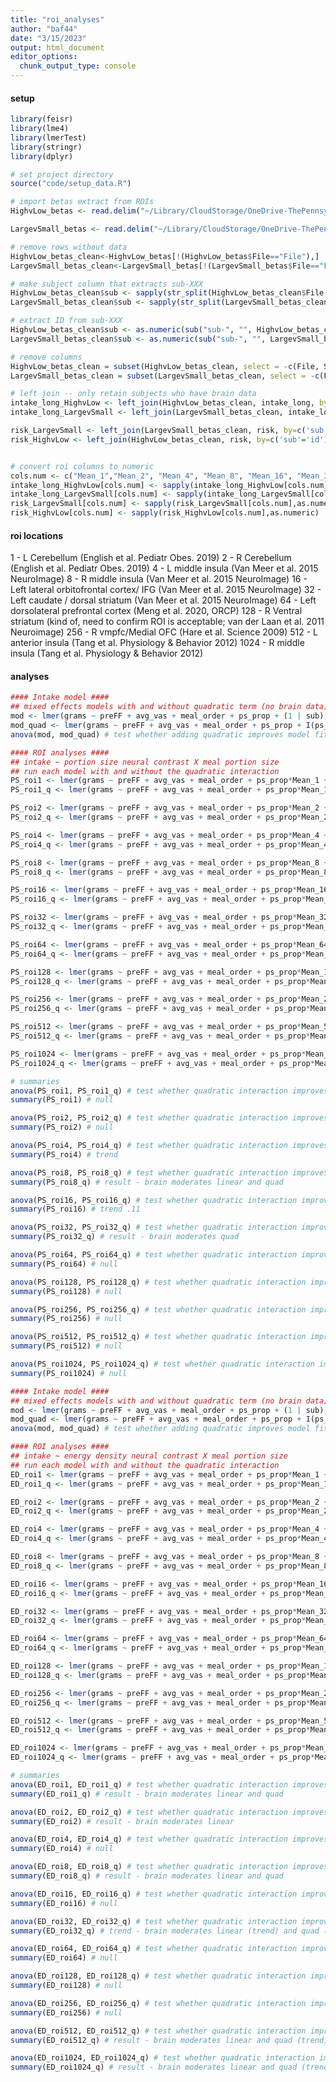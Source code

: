 ```yaml
---
title: "roi_analyses"
author: "baf44"
date: "3/15/2023"
output: html_document
editor_options: 
  chunk_output_type: console
---
```


#### setup

```r
library(feisr)
library(lme4)
library(lmerTest)
library(stringr)
library(dplyr)

# set project directory
source("code/setup_data.R")

# import betas extract from ROIs
HighvLow_betas <- read.delim("~/Library/CloudStorage/OneDrive-ThePennsylvaniaStateUniversity/a-bari/00_PennState/Projects/FoodBrainStudy_fMRI-intake/data/raw/all_betas-High-Low_allPS.txt")

LargevSmall_betas <- read.delim("~/Library/CloudStorage/OneDrive-ThePennsylvaniaStateUniversity/a-bari/00_PennState/Projects/FoodBrainStudy_fMRI-intake/data/raw/all_betas-Large-Small_allED.txt")

```

```r

# remove rows without data
HighvLow_betas_clean<-HighvLow_betas[!(HighvLow_betas$File=="File"),]
LargevSmall_betas_clean<-LargevSmall_betas[!(LargevSmall_betas$File=="File"),]

# make subject column that extracts sub-XXX
HighvLow_betas_clean$sub <- sapply(str_split(HighvLow_betas_clean$File, "/"), `[`, 12)
LargevSmall_betas_clean$sub <- sapply(str_split(LargevSmall_betas_clean$File, "/"), `[`, 12)

# extract ID from sub-XXX
HighvLow_betas_clean$sub <- as.numeric(sub("sub-", "", HighvLow_betas_clean$sub))
LargevSmall_betas_clean$sub <- as.numeric(sub("sub-", "", LargevSmall_betas_clean$sub))

# remove columns
HighvLow_betas_clean = subset(HighvLow_betas_clean, select = -c(File, Sub.brick))
LargevSmall_betas_clean = subset(LargevSmall_betas_clean, select = -c(File, Sub.brick))
```

```r

# left join -- only retain subjects who have brain data
intake_long_HighvLow <- left_join(HighvLow_betas_clean, intake_long, by="sub")
intake_long_LargevSmall <- left_join(LargevSmall_betas_clean, intake_long, by="sub")

risk_LargevSmall <- left_join(LargevSmall_betas_clean, risk, by=c('sub'='id'))
risk_HighvLow <- left_join(HighvLow_betas_clean, risk, by=c('sub'='id'))


# convert roi columns to numeric
cols.num <- c("Mean_1","Mean_2", "Mean_4", "Mean_8", "Mean_16", "Mean_32", "Mean_64", "Mean_128", "Mean_256", "Mean_512", "Mean_1024")
intake_long_HighvLow[cols.num] <- sapply(intake_long_HighvLow[cols.num],as.numeric)
intake_long_LargevSmall[cols.num] <- sapply(intake_long_LargevSmall[cols.num],as.numeric)
risk_LargevSmall[cols.num] <- sapply(risk_LargevSmall[cols.num],as.numeric)
risk_HighvLow[cols.num] <- sapply(risk_HighvLow[cols.num],as.numeric)

```

#### roi locations
1 - L Cerebellum (English et al. Pediatr Obes. 2019)
2 - R Cerebellum (English et al. Pediatr Obes. 2019)
4 - L middle insula (Van Meer et al. 2015 NeuroImage)
8	-	R middle insula (Van Meer et al. 2015 NeuroImage)
16 - Left lateral orbitofrontal cortex/ IFG (Van Meer et al. 2015 NeuroImage)
32 - Left caudate / dorsal striatum (Van Meer et al. 2015 NeuroImage)
64 - Left dorsolateral prefrontal cortex (Meng et al. 2020, ORCP)
128	- R Ventral striatum (kind of, need to confirm ROI is acceptable; van der Laan et al. 2011 Neuroimage)
256	- R vmpfc/Medial OFC (Hare et al. Science 2009)
512	- L anterior insula (Tang et al. Physiology & Behavior 2012)
1024 - R middle insula (Tang et al. Physiology & Behavior 2012)

#### analyses

```r

#### Intake model ####
## mixed effects models with and without quadratic term (no brain data)
mod <- lmer(grams ~ preFF + avg_vas + meal_order + ps_prop + (1 | sub), data = intake_long)
mod_quad <- lmer(grams ~ preFF + avg_vas + meal_order + ps_prop + I(ps_prop*ps_prop) + (1 | sub), data = intake_long)
anova(mod, mod_quad) # test whether adding quadratic improves model fit -- it does, so include quadratic term in ROI analyses 

#### ROI analyses ####
## intake ~ portion size neural contrast X meal portion size
## run each model with and without the quadratic interaction
PS_roi1 <- lmer(grams ~ preFF + avg_vas + meal_order + ps_prop*Mean_1 + I(ps_prop*ps_prop) + (1 | sub), data = intake_long_LargevSmall)
PS_roi1_q <- lmer(grams ~ preFF + avg_vas + meal_order + ps_prop*Mean_1 + I(ps_prop*ps_prop)*Mean_1 + (1 | sub), data = intake_long_LargevSmall)

PS_roi2 <- lmer(grams ~ preFF + avg_vas + meal_order + ps_prop*Mean_2 + I(ps_prop*ps_prop) + (1 | sub), data = intake_long_LargevSmall)
PS_roi2_q <- lmer(grams ~ preFF + avg_vas + meal_order + ps_prop*Mean_2 + I(ps_prop*ps_prop)*Mean_2 + (1 | sub), data = intake_long_LargevSmall)

PS_roi4 <- lmer(grams ~ preFF + avg_vas + meal_order + ps_prop*Mean_4 + I(ps_prop*ps_prop) + (1 | sub), data = intake_long_LargevSmall)
PS_roi4_q <- lmer(grams ~ preFF + avg_vas + meal_order + ps_prop*Mean_4 + I(ps_prop*ps_prop)*Mean_4 + (1 | sub), data = intake_long_LargevSmall)

PS_roi8 <- lmer(grams ~ preFF + avg_vas + meal_order + ps_prop*Mean_8 + I(ps_prop*ps_prop) + (1 | sub), data = intake_long_LargevSmall)
PS_roi8_q <- lmer(grams ~ preFF + avg_vas + meal_order + ps_prop*Mean_8 + I(ps_prop*ps_prop)*Mean_8 + (1 | sub), data = intake_long_LargevSmall)

PS_roi16 <- lmer(grams ~ preFF + avg_vas + meal_order + ps_prop*Mean_16 + I(ps_prop*ps_prop) + (1 | sub), data = intake_long_LargevSmall)
PS_roi16_q <- lmer(grams ~ preFF + avg_vas + meal_order + ps_prop*Mean_16 + I(ps_prop*ps_prop)*Mean_16 + (1 | sub), data = intake_long_LargevSmall)

PS_roi32 <- lmer(grams ~ preFF + avg_vas + meal_order + ps_prop*Mean_32 + I(ps_prop*ps_prop) + (1 | sub), data = intake_long_LargevSmall)
PS_roi32_q <- lmer(grams ~ preFF + avg_vas + meal_order + ps_prop*Mean_32 + I(ps_prop*ps_prop)*Mean_32 + (1 | sub), data = intake_long_LargevSmall)

PS_roi64 <- lmer(grams ~ preFF + avg_vas + meal_order + ps_prop*Mean_64 + I(ps_prop*ps_prop) + (1 | sub), data = intake_long_LargevSmall)
PS_roi64_q <- lmer(grams ~ preFF + avg_vas + meal_order + ps_prop*Mean_64 + I(ps_prop*ps_prop)*Mean_64 + (1 | sub), data = intake_long_LargevSmall)

PS_roi128 <- lmer(grams ~ preFF + avg_vas + meal_order + ps_prop*Mean_128 + I(ps_prop*ps_prop) + (1 | sub), data = intake_long_LargevSmall)
PS_roi128_q <- lmer(grams ~ preFF + avg_vas + meal_order + ps_prop*Mean_128 + I(ps_prop*ps_prop)*Mean_128 + (1 | sub), data = intake_long_LargevSmall)

PS_roi256 <- lmer(grams ~ preFF + avg_vas + meal_order + ps_prop*Mean_256 + I(ps_prop*ps_prop) + (1 | sub), data = intake_long_LargevSmall)
PS_roi256_q <- lmer(grams ~ preFF + avg_vas + meal_order + ps_prop*Mean_256 + I(ps_prop*ps_prop)*Mean_256 + (1 | sub), data = intake_long_LargevSmall)

PS_roi512 <- lmer(grams ~ preFF + avg_vas + meal_order + ps_prop*Mean_512 + I(ps_prop*ps_prop) + (1 | sub), data = intake_long_LargevSmall)
PS_roi512_q <- lmer(grams ~ preFF + avg_vas + meal_order + ps_prop*Mean_512 + I(ps_prop*ps_prop)*Mean_512 + (1 | sub), data = intake_long_LargevSmall)

PS_roi1024 <- lmer(grams ~ preFF + avg_vas + meal_order + ps_prop*Mean_1024 + I(ps_prop*ps_prop) + (1 | sub), data = intake_long_LargevSmall)
PS_roi1024_q <- lmer(grams ~ preFF + avg_vas + meal_order + ps_prop*Mean_1024 + I(ps_prop*ps_prop)*Mean_1024 + (1 | sub), data = intake_long_LargevSmall)

# summaries
anova(PS_roi1, PS_roi1_q) # test whether quadratic interaction improves model fit -- it does not, don't include it
summary(PS_roi1) # null

anova(PS_roi2, PS_roi2_q) # test whether quadratic interaction improves model fit -- it does not, don't include it 
summary(PS_roi2) # null

anova(PS_roi4, PS_roi4_q) # test whether quadratic interaction improves model fit -- it does not, don't include it 
summary(PS_roi4) # trend

anova(PS_roi8, PS_roi8_q) # test whether quadratic interaction improves model fit -- it does, include it 
summary(PS_roi8_q) # result - brain moderates linear and quad

anova(PS_roi16, PS_roi16_q) # test whether quadratic interaction improves model fit -- it does, include it 
summary(PS_roi16) # trend .11

anova(PS_roi32, PS_roi32_q) # test whether quadratic interaction improves model fit -- it does, include it 
summary(PS_roi32_q) # result - brain moderates quad

anova(PS_roi64, PS_roi64_q) # test whether quadratic interaction improves model fit -- it does not, don't include it 
summary(PS_roi64) # null

anova(PS_roi128, PS_roi128_q) # test whether quadratic interaction improves model fit -- it does not, don't include it 
summary(PS_roi128) # null

anova(PS_roi256, PS_roi256_q) # test whether quadratic interaction improves model fit -- it does, include it 
summary(PS_roi256) # null

anova(PS_roi512, PS_roi512_q) # test whether quadratic interaction improves model fit -- it does not, don't include it 
summary(PS_roi512) # null

anova(PS_roi1024, PS_roi1024_q) # test whether quadratic interaction improves model fit -- it does not, don't include it 
summary(PS_roi1024) # null

```

```r

#### Intake model ####
## mixed effects models with and without quadratic term (no brain data)
mod <- lmer(grams ~ preFF + avg_vas + meal_order + ps_prop + (1 | sub), data = intake_long)
mod_quad <- lmer(grams ~ preFF + avg_vas + meal_order + ps_prop + I(ps_prop*ps_prop) + (1 | sub), data = intake_long)
anova(mod, mod_quad) # test whether adding quadratic improves model fit -- it does, so include quadratic term in ROI analyses 

#### ROI analyses ####
## intake ~ energy density neural contrast X meal portion size
## run each model with and without the quadratic interaction
ED_roi1 <- lmer(grams ~ preFF + avg_vas + meal_order + ps_prop*Mean_1 + I(ps_prop*ps_prop) + (1 | sub), data = intake_long_HighvLow)
ED_roi1_q <- lmer(grams ~ preFF + avg_vas + meal_order + ps_prop*Mean_1 + I(ps_prop*ps_prop)*Mean_1 + (1 | sub), data = intake_long_HighvLow)

ED_roi2 <- lmer(grams ~ preFF + avg_vas + meal_order + ps_prop*Mean_2 + I(ps_prop*ps_prop) + (1 | sub), data = intake_long_HighvLow)
ED_roi2_q <- lmer(grams ~ preFF + avg_vas + meal_order + ps_prop*Mean_2 + I(ps_prop*ps_prop)*Mean_2 + (1 | sub), data = intake_long_HighvLow)

ED_roi4 <- lmer(grams ~ preFF + avg_vas + meal_order + ps_prop*Mean_4 + I(ps_prop*ps_prop) + (1 | sub), data = intake_long_HighvLow)
ED_roi4_q <- lmer(grams ~ preFF + avg_vas + meal_order + ps_prop*Mean_4 + I(ps_prop*ps_prop)*Mean_4 + (1 | sub), data = intake_long_HighvLow)

ED_roi8 <- lmer(grams ~ preFF + avg_vas + meal_order + ps_prop*Mean_8 + I(ps_prop*ps_prop) + (1 | sub), data = intake_long_HighvLow)
ED_roi8_q <- lmer(grams ~ preFF + avg_vas + meal_order + ps_prop*Mean_8 + I(ps_prop*ps_prop)*Mean_8 + (1 | sub), data = intake_long_HighvLow)

ED_roi16 <- lmer(grams ~ preFF + avg_vas + meal_order + ps_prop*Mean_16 + I(ps_prop*ps_prop) + (1 | sub), data = intake_long_HighvLow)
ED_roi16_q <- lmer(grams ~ preFF + avg_vas + meal_order + ps_prop*Mean_16 + I(ps_prop*ps_prop)*Mean_16 + (1 | sub), data = intake_long_HighvLow)

ED_roi32 <- lmer(grams ~ preFF + avg_vas + meal_order + ps_prop*Mean_32 + I(ps_prop*ps_prop) + (1 | sub), data = intake_long_HighvLow)
ED_roi32_q <- lmer(grams ~ preFF + avg_vas + meal_order + ps_prop*Mean_32 + I(ps_prop*ps_prop)*Mean_32 + (1 | sub), data = intake_long_HighvLow)

ED_roi64 <- lmer(grams ~ preFF + avg_vas + meal_order + ps_prop*Mean_64 + I(ps_prop*ps_prop) + (1 | sub), data = intake_long_HighvLow)
ED_roi64_q <- lmer(grams ~ preFF + avg_vas + meal_order + ps_prop*Mean_64 + I(ps_prop*ps_prop)*Mean_64 + (1 | sub), data = intake_long_HighvLow)

ED_roi128 <- lmer(grams ~ preFF + avg_vas + meal_order + ps_prop*Mean_128 + I(ps_prop*ps_prop) + (1 | sub), data = intake_long_HighvLow)
ED_roi128_q <- lmer(grams ~ preFF + avg_vas + meal_order + ps_prop*Mean_128 + I(ps_prop*ps_prop)*Mean_128 + (1 | sub), data = intake_long_HighvLow)

ED_roi256 <- lmer(grams ~ preFF + avg_vas + meal_order + ps_prop*Mean_256 + I(ps_prop*ps_prop) + (1 | sub), data = intake_long_HighvLow)
ED_roi256_q <- lmer(grams ~ preFF + avg_vas + meal_order + ps_prop*Mean_256 + I(ps_prop*ps_prop)*Mean_256 + (1 | sub), data = intake_long_HighvLow)

ED_roi512 <- lmer(grams ~ preFF + avg_vas + meal_order + ps_prop*Mean_512 + I(ps_prop*ps_prop) + (1 | sub), data = intake_long_HighvLow)
ED_roi512_q <- lmer(grams ~ preFF + avg_vas + meal_order + ps_prop*Mean_512 + I(ps_prop*ps_prop)*Mean_512 + (1 | sub), data = intake_long_HighvLow)

ED_roi1024 <- lmer(grams ~ preFF + avg_vas + meal_order + ps_prop*Mean_1024 + I(ps_prop*ps_prop) + (1 | sub), data = intake_long_HighvLow)
ED_roi1024_q <- lmer(grams ~ preFF + avg_vas + meal_order + ps_prop*Mean_1024 + I(ps_prop*ps_prop)*Mean_1024 + (1 | sub), data = intake_long_HighvLow)

# summaries
anova(ED_roi1, ED_roi1_q) # test whether quadratic interaction improves model fit -- it does, include it 
summary(ED_roi1_q) # result - brain moderates linear and quad

anova(ED_roi2, ED_roi2_q) # test whether quadratic interaction improves model fit -- it does not, don't include it 
summary(ED_roi2) # result - brain moderates linear

anova(ED_roi4, ED_roi4_q) # test whether quadratic interaction improves model fit -- it does not, don't include it 
summary(ED_roi4) # null

anova(ED_roi8, ED_roi8_q) # test whether quadratic interaction improves model fit -- it does, include it 
summary(ED_roi8_q) # result - brain moderates linear and quad

anova(ED_roi16, ED_roi16_q) # test whether quadratic interaction improves model fit -- it does not, don't include it 
summary(ED_roi16) # null

anova(ED_roi32, ED_roi32_q) # test whether quadratic interaction improves model fit -- it does, include it 
summary(ED_roi32_q) # trend - brain moderates linear (trend) and quad (trend)

anova(ED_roi64, ED_roi64_q) # test whether quadratic interaction improves model fit -- it does not, don't include it 
summary(ED_roi64) # null

anova(ED_roi128, ED_roi128_q) # test whether quadratic interaction improves model fit -- it does not, don't include it 
summary(ED_roi128) # null

anova(ED_roi256, ED_roi256_q) # test whether quadratic interaction improves model fit -- it does not, don't include it 
summary(ED_roi256) # null

anova(ED_roi512, ED_roi512_q) # test whether quadratic interaction improves model fit -- it does, include it 
summary(ED_roi512_q) # result - brain moderates linear and quad (trend)

anova(ED_roi1024, ED_roi1024_q) # test whether quadratic interaction improves model fit -- it does, include it 
summary(ED_roi1024_q) # result - brain moderates linear and quad (trend)

```
